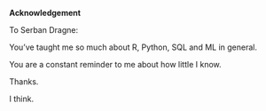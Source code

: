 **Acknowledgement**

To Serban Dragne: 

You've taught me so much about R, Python, SQL and ML in general.

You are a constant reminder to me about how little I know.

Thanks.  

I think.